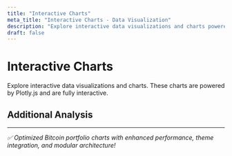 ```yaml
---
title: "Interactive Charts"
meta_title: "Interactive Charts - Data Visualization"
description: "Explore interactive data visualizations and charts powered by Plotly.js"
draft: false
---
```


# Interactive Charts

Explore interactive data visualizations and charts. These charts are powered by Plotly.js and are fully interactive.

<div class="grid grid-cols-1 gap-6 lg:grid-cols-2 mt-8">

<ChartDisplay
  client:load
  title="Bitcoin Portfolio Value Comparison"
  category="Bitcoin Performance"
  description="Multi-strategy Bitcoin trading vs buy-and-hold approach from 2014-2025. Active strategy: $1,000 → $113,312 (11,231% return)."
  chartType="portfolio-value-comparison"
/>

<ChartDisplay
  client:load
  title="Bitcoin Returns Comparison"
  category="Bitcoin Performance"
  description="Cumulative returns comparison: multi-strategy Bitcoin trading vs passive buy-and-hold over 3,960 days of market data."
  chartType="returns-comparison"
/>

<ChartDisplay
  client:load
  title="Bitcoin Portfolio Drawdown Analysis"
  category="Bitcoin Risk Analysis"
  description="Bitcoin portfolio risk analysis showing drawdown periods. Maximum drawdown: 53.23% with 839-day recovery duration."
  chartType="portfolio-drawdowns"
/>

<ChartDisplay
  client:load
  title="Bitcoin Normalized Performance"
  category="Bitcoin Relative Performance"
  description="Normalized Bitcoin portfolio comparison starting at 1.0. Shows relative outperformance of multi-strategy vs buy-and-hold approaches."
  chartType="normalized-performance"
/>

</div>

## Additional Analysis

<div class="grid grid-cols-1 gap-6 mt-8">

<ChartDisplay
  client:load
  title="Apple Stock Reference"
  category="Reference Data"
  description="Interactive chart showing Apple stock high and low prices from July to December 2016. Data sourced from Plotly's public dataset."
  chartType="apple-stock"
/>

</div>

---

_✅ Optimized Bitcoin portfolio charts with enhanced performance, theme integration, and modular architecture!_
